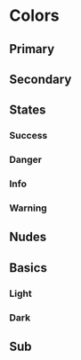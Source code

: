
# Colors

## Primary

<Colors name="primary" />

## Secondary

<Colors name="secondary" />

## States

### Success

<Colors name="success" />

### Danger

<Colors name="danger" />

### Info

<Colors name="info" />

### Warning

<Colors name="warning" />

## Nudes

<Colors name="nude" />

## Basics

### Light

<Colors withBorder name="light" />

### Dark

<Colors name="dark" />

## Sub

<Colors name="sub" />
